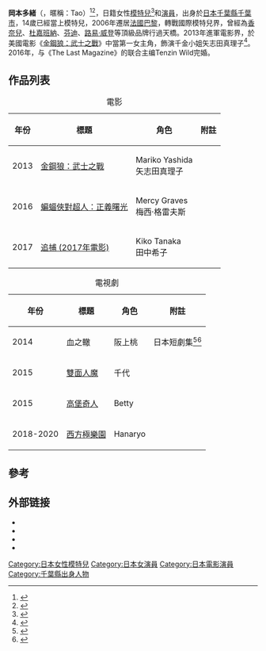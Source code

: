 {{noteTA
|G1=Movie
|G2=TV
|G3=美国漫画
}}
{{Infobox model
| name          = Tao Okamoto
| image         = Tao Okamoto at 2013 Wolverine premiere.jpg
| caption       = 2013年攝
| birth_name    = 岡本多緒
| 國籍 = {{JPN}}
| birth_date    = {{Birth date and age|1985|05|22}}
| birth_place   = {{JPN}}[[千葉縣|千葉縣]][[千葉市|千葉市]]
| occupation    = [[模特兒|模特兒]]、[[演員|演員]]
| yearsactive   = 
| death_place   = 
| height        = {{height|ft=5|in=9.7}}
| haircolor     = 黑色
| eyecolor      = 棕色
| measurements  = (US) 33-23.5-34; (EU) 84-59.5-86.5
| weight        = 
| dress size    = (US) 4; (EU) 34
| shoesize      = (US) 9; (EU) 40; (UK) 6.5
| agency        = [[The_Society_Management|The Society Management]]（紐約）<br>Elite（巴黎）<br>Donna（東京）<br>[[ICM_Partners|ICM Partners]]（紐約、巴黎、倫敦）
| alias         = 
| spouse        = Tenzin Wild（2016年-）
| relatives     = 
| website       = [http://taookamoto.com/ TAO-Official site]
                [http://tao-officialblog.tumblr.com/ Tao Official Blog]
}}
'''岡本多緒'''（{{bd|1985年|5月22日}}，暱稱：Tao）<ref name="TAO">{{cite news|url=http://taookamoto.com/|title=TAO-Official site - May 2013|access-date=2014-03-21|archive-url=https://web.archive.org/web/20140331083520/http://www.taookamoto.com/|archive-date=2014-03-31|dead-url=yes}}</ref><ref name="J-C">{{cite news|url=http://j-collabo.org/interviews/tao-okamoto/|title=J-C interview - 2012|deadurl=yes|archiveurl=https://web.archive.org/web/20130415030232/http://j-collabo.org/interviews/tao-okamoto/|archivedate=2013-04-15}}</ref>，日籍女性[[模特兒|模特兒]]<ref name="Models.com">{{cite web |url=http://models.com/models/tao-okamoto |title=Tao Okamoto - Model Profile - Photos & latest news |publisher=Models.com |date= |accessdate=2013-08-04 |archive-date=2018-06-15 |archive-url=https://web.archive.org/web/20180615004454/https://models.com/models/Tao-Okamoto |dead-url=no }}</ref>和[[演員|演員]]，出身於[[日本|日本]][[千葉縣|千葉縣]][[千葉市|千葉市]]，14歲已經當上模特兒，2006年遷居[[法國|法國]][[巴黎|巴黎]]，轉戰國際模特兒界，曾經為[[香奈兒|香奈兒]]、[[杜嘉班納|杜嘉班納]]、[[芬迪|芬迪]]、[[路易·威登|路易·威登]]等頂級品牌行過天橋。2013年進軍電影界，於美國電影《[[金鋼狼：武士之戰|金鋼狼：武士之戰]]》中當第一女主角，飾演千金小姐矢志田真理子<ref name="PaperMag">{{cite web |last=Kessler |first=Max |url=http://www.papermag.com/2013/03/bp_tao_okamoto.php |title=Tao Okamoto, beautiful people 2013 by Max Kessler |publisher=Paper Mag |date=2013-03-18 |accessdate=2013-08-04 |archive-date=2013-07-29 |archive-url=https://web.archive.org/web/20130729234318/http://www.papermag.com/2013/03/bp_tao_okamoto.php |dead-url=no }}</ref>。2016年，与《The Last Magazine》的联合主编Tenzin Wild完婚。

==作品列表==
{| class="wikitable plainrowheaders sortable"
|+電影
|-
! scope="col" | 年份
! scope="col" | 標題
! scope="col" | 角色
! scope="col" | 附註
|-
| 2013
| [[金鋼狼：武士之戰|金鋼狼：武士之戰]]
| Mariko Yashida<br />矢志田真理子
|
|-
| 2016
| [[蝙蝠俠對超人：正義曙光|蝙蝠俠對超人：正義曙光]]
| Mercy Graves<br />梅西·格雷夫斯
|
|-
| 2017
| [[追捕_(2017年電影)|追捕 (2017年電影)]]
|Kiko Tanaka<br />田中希子
|
|}
{| class="wikitable plainrowheaders sortable"
|+電視劇
|-
! scope="col" | 年份
! scope="col" | 標題
! scope="col" | 角色
! scope="col" | 附註
|-
| 2014
| 血之轍
| 阪上桃
| 日本短劇集<ref name="IMDb">{{cite web |url=http://www.imdb.com/name/nm5148840/ |title=Tao Okamoto - IMDb |date=2014-04-03 |accessdate=2014-04-03 |archive-date=2015-11-07 |archive-url=https://web.archive.org/web/20151107033324/http://www.imdb.com/name/nm5148840/ |dead-url=no }}</ref><ref name="WOWOW">{{cite web |url=http://www.wowow.co.jp/pg_info/release/002793/index.php |title=WOWOW Japanese site |date=2014-04-03 |accessdate=2014-04-03 |archive-date=2014-08-10 |archive-url=https://web.archive.org/web/20140810002559/http://www.wowow.co.jp/pg_info/release/002793/index.php |dead-url=no }}</ref>
|-
| 2015
| [[雙面人魔|雙面人魔]]
| 千代
| 
|-
| 2015
| [[高堡奇人_(電視劇)|高堡奇人]]
| Betty
| 
|-
| 2018-2020
| [[西方極樂園|西方極樂園]]
| Hanaryo
| 
|}

==參考==
{{reflist}}

== 外部链接 ==
* {{Official|http://www.taookamoto.com/}}
* {{Instagram|taookamoto}}
* {{IMDb name|5148840}}
* {{Facebook|tao.okamoto}}

{{DEFAULTSORT:Okamoto, Tao}}
[[Category:日本女性模特兒|Category:日本女性模特兒]]
[[Category:日本女演員|Category:日本女演員]]
[[Category:日本電影演員|Category:日本電影演員]]
[[Category:千葉縣出身人物|Category:千葉縣出身人物]]